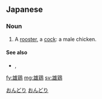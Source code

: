 ==Japanese==
{{ja-kanjitab|おん|とり|k2=どり|r=y|yomi=k}}

===Noun===
{{ja-noun|おんどり}}

# A [[rooster]], a [[cock]]: a male chicken.

====See also====
* {{sense|rooster}} {{ja-r|雌鶏|めんどり|gloss=hen}}, {{ja-r|雄鳥|おんどり|gloss=male bird}}

[[Category:ja:Chickens|おんどり]]
[[Category:ja:Male animals|おんどり]]

[[fy:雄鶏]]
[[mg:雄鶏]]
[[sv:雄鶏]]